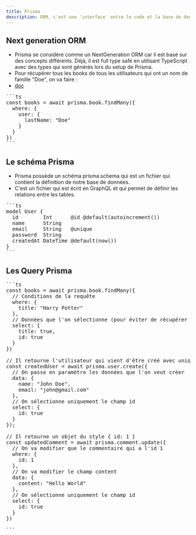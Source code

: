 ```yaml
---
title: Prisma
description: ORM, c'est une 'interface' entre le code et la base de données sous forme d'objet
---
```


## Next generation ORM

- Prisma se considère comme un NextGeneration ORM car il est basé sur des concepts différents. Déjà, il est full type safe en utilisant TypeScript avec des types qui sont générés lors du setup de Prisma.
- Pour récupérer tous les books de tous les utilisateurs qui ont un nom de famille "Doe", on va faire :
- [doc](https://www.prisma.io/docs/orm/reference/prisma-client-reference)

<Pre>
```ts
const books = await prisma.book.findMany({
  where: {
    user: {
      lastName: "Doe"
    }
  }
})
```
</Pre>

## Le schéma Prisma

- Prisma possède un schéma prisma.schema qui est un fichier qui contient la définition de notre base de données. 
- C'est un fichier qui est écrit en GraphQL et qui permet de définir les relations entre les tables.

<Pre>
```ts
model User {
  id        Int      @id @default(autoincrement())
  name      String
  email     String   @unique
  password  String
  createdAt DateTime @default(now())
}
```
</Pre>

## Les Query Prisma

<Pre>
```ts
const books = await prisma.book.findMany({
  // Conditions de la requête
  where: {
    title: "Harry Potter"
  },
  // Données que l'on sélectionne (pour éviter de récupérer trop d'informations ou de les divulguer)
  select: {
    title: true,
    id: true
  }
})

// Il retourne l'utilisateur qui vient d'être créé avec uniquement le champ id
const createdUser = await prisma.user.create({
  // On passe en paramètre les données que l'on veut créer
  data: {
    name: "John Doe",
    email: "john@gmail.com"
  },
  // On sélectionne uniquement le champ id
  select: {
    id: true
  }
});

// Il retourne un objet du style { id: 1 } 
const updatedComment = await prisma.comment.update({
  // On va modifier que le commentaire qui a l'id 1
  where: {
    id: 1
  },
  // On va modifier le champ content
  data: {
    content: "Hello World"
  },
  // On sélectionne uniquement le champ id
  select: {
    id: true
  }
})

```
</Pre>
